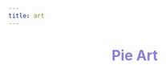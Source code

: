 ```yaml
---
title: art
---
```


<!-- for accessing the link icons --> 
<script src="https://kit.fontawesome.com/455169677b.js" crossorigin="anonymous"></script> 

<h1 style="text-align: center; color:#8c7edc;">Pie Art</h1>
